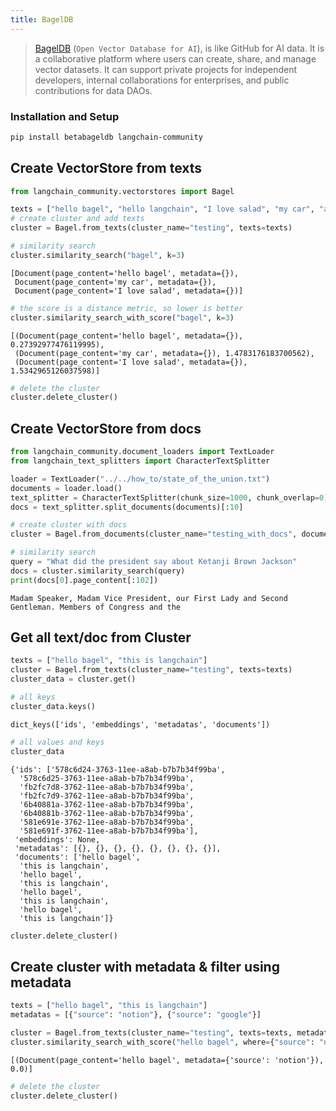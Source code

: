 ```yaml
---
title: BagelDB
---
```


> [BagelDB](https://www.bageldb.ai/) (`Open Vector Database for AI`), is like GitHub for AI data.
It is a collaborative platform where users can create,
share, and manage vector datasets. It can support private projects for independent developers,
internal collaborations for enterprises, and public contributions for data DAOs.

### Installation and Setup

```bash
pip install betabageldb langchain-community
```



## Create VectorStore from texts


```python
from langchain_community.vectorstores import Bagel

texts = ["hello bagel", "hello langchain", "I love salad", "my car", "a dog"]
# create cluster and add texts
cluster = Bagel.from_texts(cluster_name="testing", texts=texts)
```


```python
# similarity search
cluster.similarity_search("bagel", k=3)
```



```output
[Document(page_content='hello bagel', metadata={}),
 Document(page_content='my car', metadata={}),
 Document(page_content='I love salad', metadata={})]
```



```python
# the score is a distance metric, so lower is better
cluster.similarity_search_with_score("bagel", k=3)
```



```output
[(Document(page_content='hello bagel', metadata={}), 0.27392977476119995),
 (Document(page_content='my car', metadata={}), 1.4783176183700562),
 (Document(page_content='I love salad', metadata={}), 1.5342965126037598)]
```



```python
# delete the cluster
cluster.delete_cluster()
```

## Create VectorStore from docs


```python
from langchain_community.document_loaders import TextLoader
from langchain_text_splitters import CharacterTextSplitter

loader = TextLoader("../../how_to/state_of_the_union.txt")
documents = loader.load()
text_splitter = CharacterTextSplitter(chunk_size=1000, chunk_overlap=0)
docs = text_splitter.split_documents(documents)[:10]
```


```python
# create cluster with docs
cluster = Bagel.from_documents(cluster_name="testing_with_docs", documents=docs)
```


```python
# similarity search
query = "What did the president say about Ketanji Brown Jackson"
docs = cluster.similarity_search(query)
print(docs[0].page_content[:102])
```
```output
Madam Speaker, Madam Vice President, our First Lady and Second Gentleman. Members of Congress and the
```
## Get all text/doc from Cluster


```python
texts = ["hello bagel", "this is langchain"]
cluster = Bagel.from_texts(cluster_name="testing", texts=texts)
cluster_data = cluster.get()
```


```python
# all keys
cluster_data.keys()
```



```output
dict_keys(['ids', 'embeddings', 'metadatas', 'documents'])
```



```python
# all values and keys
cluster_data
```



```output
{'ids': ['578c6d24-3763-11ee-a8ab-b7b7b34f99ba',
  '578c6d25-3763-11ee-a8ab-b7b7b34f99ba',
  'fb2fc7d8-3762-11ee-a8ab-b7b7b34f99ba',
  'fb2fc7d9-3762-11ee-a8ab-b7b7b34f99ba',
  '6b40881a-3762-11ee-a8ab-b7b7b34f99ba',
  '6b40881b-3762-11ee-a8ab-b7b7b34f99ba',
  '581e691e-3762-11ee-a8ab-b7b7b34f99ba',
  '581e691f-3762-11ee-a8ab-b7b7b34f99ba'],
 'embeddings': None,
 'metadatas': [{}, {}, {}, {}, {}, {}, {}, {}],
 'documents': ['hello bagel',
  'this is langchain',
  'hello bagel',
  'this is langchain',
  'hello bagel',
  'this is langchain',
  'hello bagel',
  'this is langchain']}
```



```python
cluster.delete_cluster()
```

## Create cluster with metadata & filter using metadata


```python
texts = ["hello bagel", "this is langchain"]
metadatas = [{"source": "notion"}, {"source": "google"}]

cluster = Bagel.from_texts(cluster_name="testing", texts=texts, metadatas=metadatas)
cluster.similarity_search_with_score("hello bagel", where={"source": "notion"})
```



```output
[(Document(page_content='hello bagel', metadata={'source': 'notion'}), 0.0)]
```



```python
# delete the cluster
cluster.delete_cluster()
```
